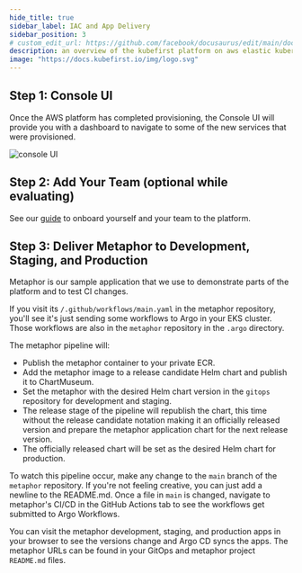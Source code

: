 ```yaml
---
hide_title: true
sidebar_label: IAC and App Delivery
sidebar_position: 3
# custom_edit_url: https://github.com/facebook/docusaurus/edit/main/docs/api-doc-markdown.md
description: an overview of the kubefirst platform on aws elastic kubernetes service (EKS)
image: "https://docs.kubefirst.io/img/logo.svg"
---
```


## Step 1: Console UI

Once the AWS platform has completed provisioning, the Console UI will provide you with a dashboard to navigate to some of the new services that were provisioned.

![console UI](../../img/common/github/console.png)

## Step 2: Add Your Team (optional while evaluating)

See our [guide](../../common/terraform.mdx#how-can-i-use-atlantis-to-add-a-new-user-on-my-github-backed-installation) to onboard yourself and your team to the platform.

## Step 3: Deliver Metaphor to Development, Staging, and Production

Metaphor is our sample application that we use to demonstrate parts of the platform and to test CI changes.

If you visit its `/.github/workflows/main.yaml` in the metaphor repository, you'll see it's just sending some workflows to Argo in your EKS cluster. Those workflows are also in the `metaphor` repository in the `.argo` directory.

The metaphor pipeline will:

- Publish the metaphor container to your private ECR.
- Add the metaphor image to a release candidate Helm chart and publish it to ChartMuseum.
- Set the metaphor with the desired Helm chart version in the `gitops` repository for development and staging.
- The release stage of the pipeline will republish the chart, this time without the release candidate notation making it an officially released version and prepare the metaphor application chart for the next release version.
- The officially released chart will be set as the desired Helm chart for production.

To watch this pipeline occur, make any change to the `main` branch of the `metaphor` repository. If you're not feeling creative, you can just add a newline to the README.md. Once a file in `main` is changed, navigate to metaphor's CI/CD in the GitHub Actions tab to see the workflows get submitted to Argo Workflows.

You can visit the metaphor development, staging, and production apps in your browser to see the versions change and Argo CD syncs the apps. The metaphor URLs can be found in your GitOps and metaphor project `README.md` files.

